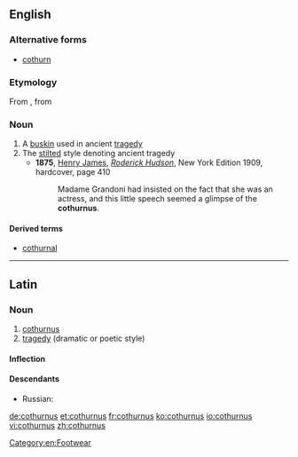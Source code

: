==English==

===Alternative forms===
* [[cothurn]]

===Etymology===
From {{etyl|la}} {{term|cothurnus|lang=la}}, from {{etyl|grc}} {{term|κόθορνος|lang=grc}}

===Noun===
{{en-noun|cothurni}}

# A [[buskin]] used in ancient [[tragedy]]
# The [[stilted]] style denoting ancient tragedy
#*'''1875''', [[w:Henry James|Henry James]], ''[[w:Roderick Hudson|Roderick Hudson]]'', New York Edition 1909, hardcover, page 410
#*:Madame Grandoni had insisted on the fact that she was an actress, and this little speech seemed a glimpse of the '''cothurnus'''.

====Derived terms====
* [[cothurnal]]

[[Category:en:Footwear]]

----
==Latin==

===Noun===
{{la-noun|cothurnus|cothurni|cothurnī|m|second}}

# [[#English|cothurnus]]
# [[tragedy]] (dramatic or poetic style)

====Inflection====
{{la-decl-2nd|cothurn}}

====Descendants====
* Russian: {{l|ru|котурн|коту́рн|tr=kotúrn}}

[[de:cothurnus]]
[[et:cothurnus]]
[[fr:cothurnus]]
[[ko:cothurnus]]
[[io:cothurnus]]
[[vi:cothurnus]]
[[zh:cothurnus]]